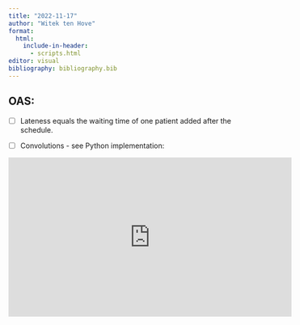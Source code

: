 ```yaml
---
title: "2022-11-17"
author: "Witek ten Hove"
format:
  html:
    include-in-header:
      - scripts.html
editor: visual
bibliography: bibliography.bib
---
```


## OAS:

-   [ ] Lateness equals the waiting time of one patient added after the schedule.

-   [ ] Convolutions - see Python implementation:

<iframe width="560" height="315" src="https://www.youtube.com/embed/KuXjwB4LzSA" title="YouTube video player" frameborder="0" allow="accelerometer; autoplay; clipboard-write; encrypted-media; gyroscope; picture-in-picture" allowfullscreen>

</iframe>

